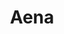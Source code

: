 ---
title: "Aena"
tags: ["Article", "Project"]
description: "Aena is a small TypeScript / JavaScript library for single page applications, handling state management and UI creation."
hero: "@/images/aena.webp"
pubUnix: 1732350873038
---
